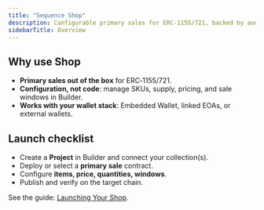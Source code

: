 ```yaml
---
title: "Sequence Shop"
description: Configurable primary sales for ERC‑1155/721, backed by audited contracts. Manage SKUs, pricing, and schedules in Builder.
sidebarTitle: Overview
---
```


## Why use Shop

- **Primary sales out of the box** for ERC‑1155/721.  
- **Configuration, not code**: manage SKUs, supply, pricing, and sale windows in Builder.  
- **Works with your wallet stack**: Embedded Wallet, linked EOAs, or external wallets.

## Launch checklist

- Create a **Project** in Builder and connect your collection(s).  
- Deploy or select a **primary sale** contract.  
- Configure **items, price, quantities, windows**.  
- Publish and verify on the target chain.

<Note>
See the guide: <a href="/solutions/payments/shop/guide">Launching Your Shop</a>.
</Note>

